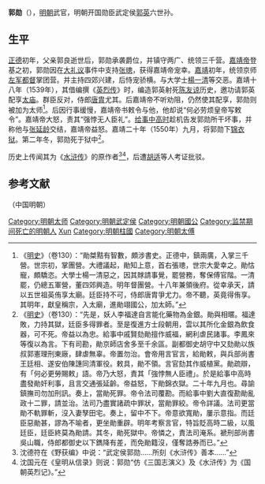 {{for|其他同名人物|郭勋 (消歧义)}}
'''郭勋'''（{{bd|15世纪||1550年代||}}），[[明朝|明朝]]武官，明朝开国勋臣武定侯[[郭英|郭英]]六世孙。

==生平==
[[正德_(明朝)|正德]]初年，父亲郭良逝世后，郭勋承袭爵位，并镇守两广、统领三千营。[[嘉靖帝|嘉靖帝]]登基之初，郭勋因在[[大礼议|大礼议]]事件中支持[[张璁|张璁]]，获得嘉靖帝宠幸。[[嘉靖|嘉靖]]初年，统领京师[[左军都督|左军都督]]掌团营。并主持四郊兴建，后恃宠骄横。与大学士[[楊一清|楊一清]]等交恶。嘉靖十八年（1539年），其借编撰《[[英烈传|英烈传]]》时，编造郭英射死[[陈友谅|陈友谅]]历史，邀功请郭英配享[[太庙|太庙]]。群臣反对，侍郎[[唐胄|唐胄]]尤其。后嘉靖帝不听劝阻，仍然使其配享，郭勋则被加为太师<ref>《[[明史|明史]]》（卷130）：“勛桀黠有智數，頗涉書史。正德中，鎮兩廣，入掌三千營。世宗初，掌團營。大禮議起，勛知上意，首右張璁，世宗大愛幸之。勛怙寵，頗驕恣。大學士楊一清惡之，因其賕請事覺，罷營務，奪保傅官階。一清罷，仍總五軍營，董四郊興造。明年督團營。十八年兼領後府。從幸承天，請以五世祖英侑享太廟。廷臣持不可，侍郎唐胄爭尤力。帝不聽，英竟得侑享。其明年，獻皇稱宗，入太廟，進勛翊國公，加太師。”</ref>。后因行事缓慢，嘉靖帝书敕令与他，他却说“何必劳烦皇帝写敕令”。嘉靖帝大怒，责其“强悖无人臣礼”。[[给事中|给事中]][[高时|高时]]趁机告发郭勋所干坏事，并称他与[[張延齡_(明朝)|张延龄]]交结，嘉靖帝益怒。嘉靖二十年（1550年）九月，将郭勋下[[锦衣狱|锦衣狱]]。第二年冬，郭勋死于狱中<ref>《[[明史|明史]]》（卷130）：“先是，妖人李福達自言能化藥物為金銀。勛與相暱。福達敗，力持其獄，廷臣多得罪者。至是復進方士段朝用，雲以其所化金銀為飲食器，可不死。帝益以為忠。給事中戚賢劾勛擅作威福，網利虐民諸事。李鳳來等復以為言。下有司勘，勛京師店舍多至千余區。副都御史胡守中又劾勛以族叔郭憲理刑東廠，肆虐無辜。帝置勿治。會帝用言官言，給勛敕，與兵部尚書王廷相、遂安伯陳譓同清軍役。敕具，勛不領。言官劾其作威植黨。勛疏辯，有「何必更勞賜敕」語。帝乃大怒，責其「強悖無人臣禮」。於是給事中高時盡發勛奸利事，且言交通張延齡。帝益怒，下勛錦衣獄。二十年九月也。尋諭鎮撫司勿加刑訊。奏上，當勛死罪。帝令法司覆勘。而給事中劉大直復勘勛亂政十二罪，請並治。法司乃盡實諸疏中罪狀，當勛罪絞。帝令詳議。法司更當勛不軌罪斬，沒入妻孥田宅。奏上，留中不下。帝意欲寬勛，屢示意指。而廷臣惡勛甚，謬為不喻者，更坐勛重辟。明年考察言官，特旨貶高時二級，以風廷臣，廷臣終莫為勛請。其冬，勛死獄中。帝憐之，責法司淹系。褫刑部尚書吳山職，侍郎都御史以下鐫降有差，而免勛籍沒，僅奪誥券而已。”</ref>。

历史上传闻其为《[[水浒传|水浒传]]》的原作者<ref>沈德符在《野获编》中说：“武定侯郭勋……所刻《水浒传》善本……”</ref><ref>沈国元在《皇明从信录》则说：郭勋“仿《三国志演义》及《水浒传》为《国朝英烈记》。”</ref>，后遭[[胡适|胡适]]等人考证批驳。

==参考文献==
{{wikisource|明史/卷130}}
<div class="references-small">
<references></references>
</div>

{{s-start}}
{{s-reg|other}}（中国明朝）
{{s-bef|before=[[郭良|郭良]]}}
{{s-ttl|title=[[武定侯|武定侯]]|years=1508–1541}}
{{s-aft|after=[[郭守乾|郭守乾]]}}
{{s-end}}

{{Authority control}}
{{DEFAULTSORT:G}}
[[Category:明朝太师|Category:明朝太师]]
[[Category:明朝武定侯|Category:明朝武定侯]]
[[Category:明朝國公|Category:明朝國公]]
[[Category:监禁期间死亡的明朝人|Category:监禁期间死亡的明朝人]]
[[Category:郭姓|Xun]]
[[Category:明朝柱國|Category:明朝柱國]]
[[Category:明朝太傅|Category:明朝太傅]]
